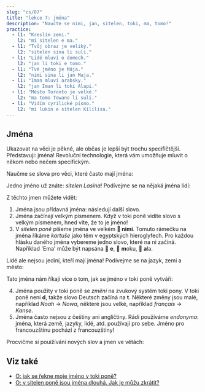 ---
slug: "cs/07"
title: "lekce 7: jména"
description: "Naučte se nimi, jan, sitelen, toki, ma, tomo!"
practice:
  - l1: "Kreslím zemi."
    l2: "mi sitelen e ma."
  - l1: "Tvůj obraz je veliký."
    l2: "sitelen sina li suli."
  - l1: "Lidé mluví o domech."
    l2: "jan li toki e tomo."
  - l1: "Tvé jméno je Mája."
    l2: "nimi sina li jan Maja."
  - l1: "Iman mluví arabsky."
    l2: "jan Iman li toki Alapi."
  - l1: "Město Toronto je velké."
    l2: "ma tomo Towano li suli."
  - l1: "Vidím cyrilické písmo."
    l2: "mi lukin e sitelen Kililisa."
---


## Jména

Ukazovat na věci je pěkné, ale občas je lepší být trochu specifičtější. Představuji: jména! Revoluční technologie, která vám umožňuje mluvit o někom nebo nečem specifickým.

Naučme se slova pro věci, které často mají jména:

<List>
  <Word sl="nimi" m="jméno, slovo" />
  <Word sl="jan" m="člověk" />
  <Word sl="sitelen" m="obraz, písmo; kreslit, psát" />
  <Word sl="toki" m="mluva, jazyk; mluvit" />
  <Word sl="ma" m="místo, země" />
  <Word sl="tomo" m="stavení, místnost, domov" />
</List>

Jedno jméno už znáte: _sitelen Lasina_! Podívejme se na nějaká jména lidí:

<List>
  <Sentence sl="jan Nowa" m="člověk jmenovaný Noah (z anglického 'Noah')" />
  <Sentence sl="jan Ema" m="člověk jmenovaný Ema (z českého 'Ema')" />
</List>

Z těchto jmen můžete vidět:
1. Jména jsou přídavná jména: následují další slovo.
2. Jména začínají velkým písmenem. Když v toki poně vidíte slovo s velkým písmenem, hned víte, že to je jméno!
3. V _sitelen poně_ píšeme jména ve velkém **󱥂 nimi**. Tomuto rámečku na jména říkáme _kartuše_ jako těm v egyptských hieroglyfech. Pro každou hlásku daného jména vybereme jedno slovo, které na ni začíná. Například 'Ema' může být napsána 󱤉 **e**, 󱤶 **m**oku, 󱤂 **a**la. 

Lidé ale nejsou jediní, kteří mají jména! Podívejme se na jazyk, zemi a město:

<List>
  <Sentence
    sl="toki Kanse"
    m="jazyk jménem francouzština (z francouzského 'français')"
  />
  <Sentence sl="ma Tosi" m="země jménem Německo (z německého 'Deutsch')" />
  <Sentence
    sl="ma tomo Loma"
    m="místo budov jménem Řím (z latinského 'Rōma')"
  />
</List>

Tato jména nám říkají více o tom, jak se jméno v toki poně vytváří:

4. Jména použity v toki poně se _změní_ na zvukový systém toki pony. V toki poně není **d**, takže slovo Deutsch začíná na **t**. Některé změny jsou malé, například _Noah_ → _Nowa_, některé jsou velké, například _français_ → _Kanse_.
5. Jména často nejsou z češtiny ani angličtiny. Rádi používáme _endonyma_: jména, která země, jazyky, lidé, atd. používají pro sebe. Jméno pro francouzštinu pochází z francouzštiny!

Procvičme si pouižívání nových slov a jmen ve větách:

<List>
  <Sentence sl="waso li lukin e ma." m="Pták se dívá na zem." />
  <Sentence sl="jan li toki e tomo." m="Lidé mluví o budově." />
  <Sentence sl="jan pona li toki pona." m="Příjemní lidé mluví dobře." />
  <Sentence sl="nimi ona li jan Kenta." m="Jeho jméno je Kenta." />
  <Sentence sl="jan Sunita li sitelen e pipi." m="Sunita kreslí brouka." />
  <Sentence sl="jan Nina li toki Kanse." m="Nina mluví francouzsky." />
  <Sentence sl="jan Ema li sona pona e ma Tosi." m="Ema dobře zná Německo." />
</List>

<Practice exercises={frontmatter.practice} />

## Viz také
* [O: jak se řekne moje jméno v toki poně?](/cs/make-a-name/)
* [O: v sitelen poně jsou jména dlouhá. Jak je můžu zkrátit?](/cs/simpler-cartouches/)
